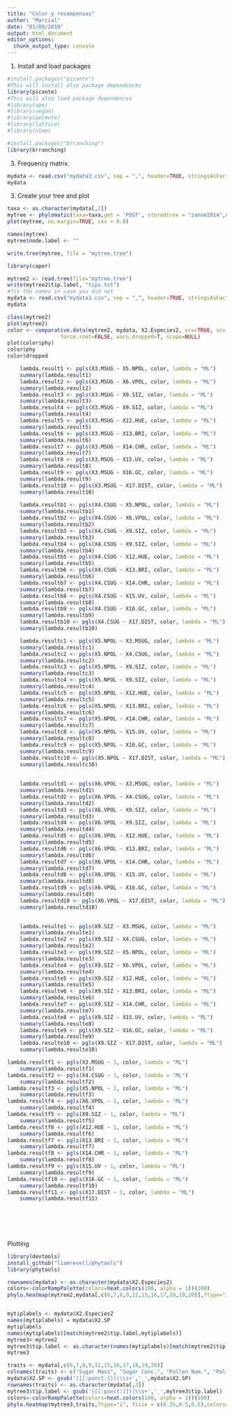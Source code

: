 ```yaml
---
title: "Color y recompensas"
author: "Marcial"
date: "01/09/2019"
output: html_document
editor_options: 
  chunk_output_type: console
---
```

1. Install and load packages

```r
#install.packages("picante")
#This will install also package dependences
library(picante)
#This will also load package dependences
#library(ape)
#library(vegan)
#library(permute)
#library(lattice)
#library(nlme)

#install.packages("brranching")
library(brranching)

```


3. Frequency matrix.

```r
mydata <- read.csv("mydata3.csv", sep = ",", header=TRUE, stringsAsFactors=FALSE, fileEncoding="latin1")
mydata

```



3. Create your tree and plot

```r

taxa <- as.character(mydata[,2])
mytree <- phylomatic(taxa=taxa,get = 'POST', storedtree = "zanne2014",nodes = FALSE)
plot(mytree, no.margin=TRUE, cex = 0.8)

names(mytree)
mytree$node.label <- ""

write.tree(mytree, file = "mytree.tree")

```



```r
library(caper)

mytree2 <- read.tree(file="mytree.tree")
write(mytree2$tip.label, "tips.txt")
#fix the names in case you did not
mydata <- read.csv("mydata3.csv", sep = ",", header=TRUE, stringsAsFactors=FALSE, fileEncoding="latin1")
mydata

class(mytree2)
plot(mytree2)
color <- comparative.data(mytree2, mydata, X2.Especies2, vcv=TRUE, vcv.dim=2, na.omit=F, 
	             force.root=FALSE, warn.dropped=T, scope=NULL)
plot(color$phy)
color$phy
color$dropped

    lambda.result1 <- pgls(X3.MSUG ~ X5.NPOL, color, lambda = "ML")
    summary(lambda.result1)
    lambda.result2 <- pgls(X3.MSUG ~ X6.VPOL, color, lambda = "ML")
    summary(lambda.result2)
    lambda.result3 <- pgls(X3.MSUG ~ X9.SIZ, color, lambda = "ML")
    summary(lambda.result3)
    lambda.result4 <- pgls(X3.MSUG ~ X9.SIZ, color, lambda = "ML")
    summary(lambda.result4)
    lambda.result5 <- pgls(X3.MSUG ~ X12.HUE, color, lambda = "ML")
    summary(lambda.result5)
    lambda.result6 <- pgls(X3.MSUG ~ X13.BRI, color, lambda = "ML")
    summary(lambda.result6)
    lambda.result7 <- pgls(X3.MSUG ~ X14.CHR, color, lambda = "ML")
    summary(lambda.result7)
    lambda.result8 <- pgls(X3.MSUG ~ X15.UV, color, lambda = "ML")
    summary(lambda.result8)
    lambda.result9 <- pgls(X3.MSUG ~ X16.GC, color, lambda = "ML")
    summary(lambda.result9)
    lambda.result10 <- pgls(X3.MSUG ~ X17.DIST, color, lambda = "ML")
    summary(lambda.result10)
    
    lambda.resultb1 <- pgls(X4.CSUG ~ X5.NPOL, color, lambda = "ML")
    summary(lambda.resultb1)
    lambda.resultb2 <- pgls(X4.CSUG ~ X6.VPOL, color, lambda = "ML")
    summary(lambda.resultb2)
    lambda.resultb3 <- pgls(X4.CSUG ~ X9.SIZ, color, lambda = "ML")
    summary(lambda.resultb3)
    lambda.resultb4 <- pgls(X4.CSUG ~ X9.SIZ, color, lambda = "ML")
    summary(lambda.resultb4)
    lambda.resultb5 <- pgls(X4.CSUG ~ X12.HUE, color, lambda = "ML")
    summary(lambda.resultb5)
    lambda.resultb6 <- pgls(X4.CSUG ~ X13.BRI, color, lambda = "ML")
    summary(lambda.resultb6)
    lambda.resultb7 <- pgls(X4.CSUG ~ X14.CHR, color, lambda = "ML")
    summary(lambda.resultb7)
    lambda.resultb8 <- pgls(X4.CSUG ~ X15.UV, color, lambda = "ML")
    summary(lambda.resultb8)
    lambda.resultb9 <- pgls(X4.CSUG ~ X16.GC, color, lambda = "ML")
    summary(lambda.resultb9)
    lambda.resultb10 <- pgls(X4.CSUG ~ X17.DIST, color, lambda = "ML")
    summary(lambda.resultb10)

    lambda.resultc1 <- pgls(X5.NPOL ~ X3.MSUG, color, lambda = "ML")
    summary(lambda.resultc1)
    lambda.resultc2 <- pgls(X5.NPOL ~ X4.CSUG, color, lambda = "ML")
    summary(lambda.resultc2)
    lambda.resultc3 <- pgls(X5.NPOL ~ X9.SIZ, color, lambda = "ML")
    summary(lambda.resultc3)
    lambda.resultc4 <- pgls(X5.NPOL ~ X9.SIZ, color, lambda = "ML")
    summary(lambda.resultc4)
    lambda.resultc5 <- pgls(X5.NPOL ~ X12.HUE, color, lambda = "ML")
    summary(lambda.resultc5)
    lambda.resultc6 <- pgls(X5.NPOL ~ X13.BRI, color, lambda = "ML")
    summary(lambda.resultc6)
    lambda.resultc7 <- pgls(X5.NPOL ~ X14.CHR, color, lambda = "ML")
    summary(lambda.resultc7)
    lambda.resultc8 <- pgls(X5.NPOL ~ X15.UV, color, lambda = "ML")
    summary(lambda.resultc8)
    lambda.resultc9 <- pgls(X5.NPOL ~ X16.GC, color, lambda = "ML")
    summary(lambda.resultc9)
    lambda.resultc10 <- pgls(X5.NPOL ~ X17.DIST, color, lambda = "ML")
    summary(lambda.resultc10)
    
    
    lambda.resultd1 <- pgls(X6.VPOL ~ X3.MSUG, color, lambda = "ML")
    summary(lambda.resultd1)
    lambda.resultd2 <- pgls(X6.VPOL ~ X4.CSUG, color, lambda = "ML")
    summary(lambda.resultd2)
    lambda.resultd3 <- pgls(X6.VPOL ~ X9.SIZ, color, lambda = "ML")
    summary(lambda.resultd3)
    lambda.resultd4 <- pgls(X6.VPOL ~ X9.SIZ, color, lambda = "ML")
    summary(lambda.resultd4)
    lambda.resultd5 <- pgls(X6.VPOL ~ X12.HUE, color, lambda = "ML")
    summary(lambda.resultd5)
    lambda.resultd6 <- pgls(X6.VPOL ~ X13.BRI, color, lambda = "ML")
    summary(lambda.resultd6)
    lambda.resultd7 <- pgls(X6.VPOL ~ X14.CHR, color, lambda = "ML")
    summary(lambda.resultd7)
    lambda.resultd8 <- pgls(X6.VPOL ~ X15.UV, color, lambda = "ML")
    summary(lambda.resultd8)
    lambda.resultd9 <- pgls(X6.VPOL ~ X16.GC, color, lambda = "ML")
    summary(lambda.resultd9)
    lambda.resultd10 <- pgls(X6.VPOL ~ X17.DIST, color, lambda = "ML")
    summary(lambda.resultd10)

    
    lambda.resulte1 <- pgls(X9.SIZ ~ X3.MSUG, color, lambda = "ML")
    summary(lambda.resulte1)
    lambda.resulte2 <- pgls(X9.SIZ ~ X4.CSUG, color, lambda = "ML")
    summary(lambda.resulte2)
    lambda.resulte3 <- pgls(X9.SIZ ~ X5.NPOL, color, lambda = "ML")
    summary(lambda.resulte3)
    lambda.resulte4 <- pgls(X9.SIZ ~ X6.VPOL, color, lambda = "ML")
    summary(lambda.resulte4)
    lambda.resulte5 <- pgls(X9.SIZ ~ X12.HUE, color, lambda = "ML")
    summary(lambda.resulte5)
    lambda.resulte6 <- pgls(X9.SIZ ~ X13.BRI, color, lambda = "ML")
    summary(lambda.resulte6)
    lambda.resulte7 <- pgls(X9.SIZ ~ X14.CHR, color, lambda = "ML")
    summary(lambda.resulte7)
    lambda.resulte8 <- pgls(X9.SIZ ~ X15.UV, color, lambda = "ML")
    summary(lambda.resulte8)
    lambda.resulte9 <- pgls(X9.SIZ ~ X16.GC, color, lambda = "ML")
    summary(lambda.resulte9)
    lambda.resulte10 <- pgls(X9.SIZ ~ X17.DIST, color, lambda = "ML")
    summary(lambda.resulte10)

```




```r

lambda.resultf1 <- pgls(X3.MSUG ~ 1, color, lambda = "ML")
    summary(lambda.resultf1)
lambda.resultf2 <- pgls(X4.CSUG ~ 1, color, lambda = "ML")
    summary(lambda.resultf2)
lambda.resultf3 <- pgls(X5.NPOL ~ 1, color, lambda = "ML")
    summary(lambda.resultf3)
lambda.resultf4 <- pgls(X6.VPOL ~ 1, color, lambda = "ML")
    summary(lambda.resultf4)
lambda.resultf5 <- pgls(X9.SIZ ~ 1, color, lambda = "ML")
    summary(lambda.resultf5)
lambda.resultf6 <- pgls(X12.HUE ~ 1, color, lambda = "ML")
    summary(lambda.resultf6)
lambda.resultf7 <- pgls(X13.BRI ~ 1, color, lambda = "ML")
    summary(lambda.resultf7)
lambda.resultf8 <- pgls(X14.CHR ~ 1, color, lambda = "ML")
    summary(lambda.resultf8)
lambda.resultf9 <- pgls(X15.UV ~ 1, color, lambda = "ML")
    summary(lambda.resultf9)
lambda.resultf10 <- pgls(X16.GC ~ 1, color, lambda = "ML")
    summary(lambda.resultf10)
lambda.resultf11 <- pgls(X17.DIST ~ 1, color, lambda = "ML")
    summary(lambda.resultf11)
    
    


    
```

Plotting

```r

library(devtools)
install_github("liamrevell/phytools")
library(phytools)

rownames(mydata) <- as.character(mydata$X2.Especies2)
colors<-colorRampPalette(colors=heat.colors(100, alpha = 1))(100)
phylo.heatmap(mytree2,mydata[,c(6,7,8,9,12,15,16,17,18,19,20)],ftype="i", fsize = c(0.3,0.5,0.5),colors=colors,standardize=T,lwd=1, pts=F, grid=F, legend = T, split=c(0.75,0.25))


mytiplabels <- mydata$X2.Especies2
names(mytiplabels) = mydata$X2.SP
mytiplabels
names(mytiplabels)[match(mytree2$tip.label,mytiplabels)]
mytree3<-mytree2
mytree3$tip.label <- as.character(names(mytiplabels)[match(mytree2$tip.label,mytiplabels)])
mytree3

traits <- mydata[,c(6,7,8,9,12,15,16,17,18,19,20)]
colnames(traits) <- c("Sugar Mass", "Sugar Conc.", "Pollen Num.", "Pollen Vol.", "Flow. Size", "HUE", "BRI", "CHR", "UV", "GC", "DIST")
mydata$X2.SP <- gsub('([[:punct:]])|\\s+','_',mydata$X2.SP)
rownames(traits) <- as.character(mydata[,3])
mytree3$tip.label <- gsub('([[:punct:]])|\\s+','_',mytree3$tip.label)
colors<-colorRampPalette(colors=heat.colors(100, alpha = 1))(100)
phylo.heatmap(mytree3,traits,ftype="i", fsize = c(0.35,0.5,0.5),colors=colors,standardize=T,lwd=1, pts=F, grid=F, legend = T, split=c(0.75,0.25))


```

